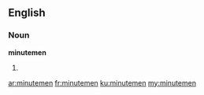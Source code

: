 ==English==

===Noun===
'''minutemen'''

# {{plural of|[[minuteman]]}}

[[ar:minutemen]]
[[fr:minutemen]]
[[ku:minutemen]]
[[my:minutemen]]